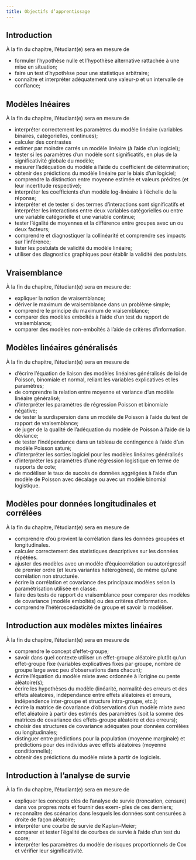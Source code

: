 ```yaml
---
title: Objectifs d’apprentissage
---
```


## Introduction

À la fin du chapitre, l’étudiant(e) sera en mesure de

- formuler l’hypothèse nulle et l’hypothèse alternative rattachée à une mise en situation;
- faire un test d’hypothèse pour une statistique arbitraire;
- connaître et interpréter adéquatement une valeur-$p$ et un intervalle de confiance;

## Modèles lnéaires

À la fin du chapitre, l’étudiant(e) sera en mesure de

- interpréter correctement les paramètres du modèle linéaire (variables binaires, catégorielles, continues);
- calculer des contrastes
- estimer par moindre carrés un modèle linéaire (à l’aide d’un logiciel);
- tester si les paramètres d’un modèle sont significatifs, en plus de la significativité globale du modèle;
- mesurer l’adéquation du modèle à l’aide du coefficient de détermination;
- obtenir des prédictions du modèle linéaire par le biais d’un logiciel;
- comprendre la distinction entre moyenne estimée et valeurs prédites (et leur incertitude respective);
- interpréter les coefficients d’un modèle log-linéaire à l’échelle de la réponse;
- interpréter et de tester si des termes d’interactions sont significatifs et interpréter les interactions entre deux variables catégorielles ou entre une variable catégorielle et une variable continue;
- tester l’égalité de moyennes et la différence entre groupes avec un ou deux facteurs;
- comprendre et diagnostiquer la collinéarité et comprendre ses impacts sur l’inférence;
- lister les postulats de validité du modèle linéaire;
- utiliser des diagnostics graphiques pour établir la validité des postulats.


## Vraisemblance

À la fin du chapitre, l’étudiant(e) sera en mesure de:

- expliquer la notion de vraisemblance;
- dériver le maximum de vraisemblance dans un problème simple;
- comprendre le principe du maximum de vraisemblance;
- comparer des modèles emboîtés à l’aide d’un test du rapport de vraisemblance;
- comparer des modèles non-emboîtés à l’aide de critères d’information.


## Modèles linéaires généralisés

À la fin du chapitre, l’étudiant(e) sera en mesure de

- d’écrire l’équation de liaison des modèles linéaires généralisés de loi de Poisson, binomiale et normal, reliant les
variables explicatives et les paramètres;
- de comprendre la relation entre moyenne et variance d’un modèle linéaire généralisé;
- d’interpréter les paramètres de régression Poisson et binomiale négative;
- de tester la surdispersion dans un modèle de Poisson à l’aide du test de rapport de vraisemblance;
- de juger de la qualité de l’adéquation du modèle de Poisson à l’aide de la déviance;
- de tester l’indépendance dans un tableau de contingence à l’aide d’un modèle Poisson saturé;
- d’interpréter les sorties logiciel pour les modèles linéaires généralisés
- d’interpréter les paramètres d’une régression logistique en terme de rapports de cote;
- de modéliser le taux de succès de données aggrégées à l’aide d’un modèle de Poisson avec décalage ou avec un modèle binomial logistique.

## Modèles pour données longitudinales et corrélées

À la fin du chapitre, l’étudiant(e) sera en mesure de

- comprendre d’où provient la corrélation dans les données groupées et longitudinales.
- calculer correctement des statistiques descriptives sur les données répétées.
- ajuster des modèles avec un modèle d’équicorrélation ou autorégressif de premier ordre (et leurs variantes hétérogènes),
de même qu’une corrélation non structurée.
- écrire la corrélation et covariance des principaux modèles selon la paramétrisation utilisée en classe.
- faire des tests de rapport de vraisemblance pour comparer des modèles de covariance (modèle emboîtés) ou des
critères d’information.
- comprendre l’hétéroscédasticité de groupe et savoir la modéliser.

## Introduction aux modèles mixtes linéaires

À la fin du chapitre, l’étudiant(e) sera en mesure de

- comprendre le concept d’effet-groupe;
- savoir dans quel contexte utiliser un effet-groupe aléatoire plutôt qu’un effet-groupe fixe (variables explicatives
fixes par groupe, nombre de groupe large avec peu d’observations dans chacun);
- écrire l’équation du modèle mixte avec ordonnée à l’origine ou pente aléatoire(s);
- écrire les hypothèses du modèle (linéarité, normalité des erreurs et des effets aléatoires, indépendance entre effets
aléatoires et erreurs, indépendence inter-groupe et structure intra-groupe, etc.);
- écrire la matrice de covariance d’observations d’un modèle mixte avec effet aléatoire à partir des estimés des
paramètres (soit la somme des matrices de covariance des effets-groupe aléatoire et des erreurs);
- choisir des structures de covariance adéquates pour données corrélées ou longitudinales;
- distinguer entre prédictions pour la population (moyenne marginale) et prédictions pour des individus avec effets
aléatoires (moyenne conditionnelle);
- obtenir des prédictions du modèle mixte à partir de logiciels.

## Introduction à l’analyse de survie

À la fin du chapitre, l’étudiant(e) sera en mesure de

- expliquer les concepts clés de l’analyse de survie (troncation, censure) dans vos propres mots et fournir des exem-
ples de ces derniers;
- reconnaître des scénarios dans lesquels les données sont censurées à droite de façon aléatoire;
- interpréter une courbe de survie de Kaplan–Meier;
- comparer et tester l’égalité de courbes de survie à l’aide d’un test du score;
- interpréter les paramètres du modèle de risques proportionnels de Cox et vérifier leur significativité.
